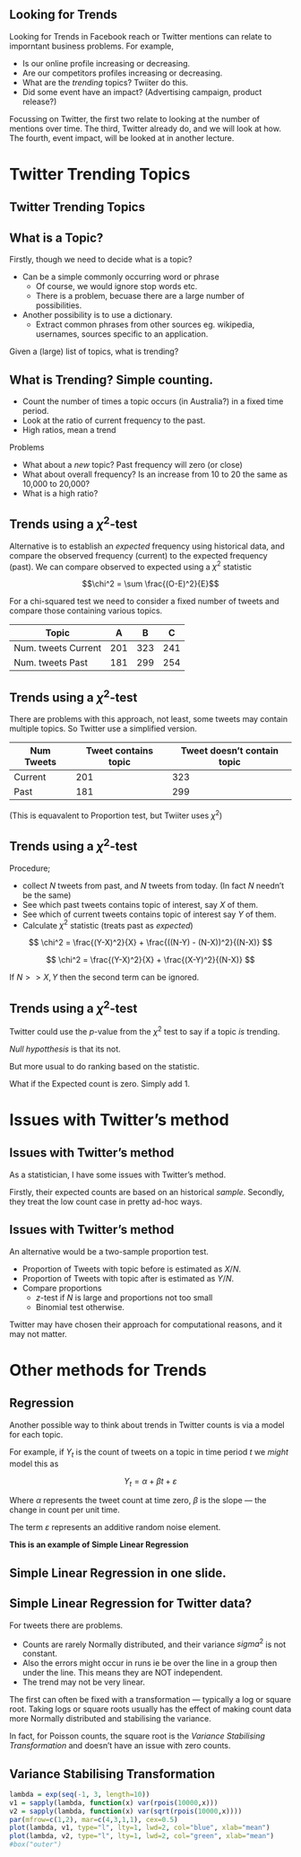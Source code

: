 ## Looking for Trends

Looking for Trends in Facebook reach or Twitter mentions can relate to imporntant business problems.
For example,

* Is our online profile increasing or decreasing.
* Are our competitors profiles increasing or decreasing.
* What are the *trending* topics? Twiiter do this.
* Did some event have an impact? (Advertising campaign, product release?)

Focussing on Twitter, the first two relate to looking at the number of mentions over time. The third, Twitter already do, and we will look at how. The fourth, event impact, will be looked at in another lecture.

# Twitter Trending Topics

## Twitter Trending Topics

\begin{columns}
  \begin{column}{0.6\textwidth}
Twitter produce a list of Trending topics. These can be made location specific eg. Australian trends. But the basic 
technique for determining them is the same.

Taken from a presentation by [Kostas Tsioutsioulikis, Twitter]
(https://www.youtube.com/watch?v=duHxpSTmwW0)
  \end{column}
  \begin{column}{0.4\textwidth}
\includegraphics[width=0.8\linewidth]{TwitterTrends.pdf}
\end{column}
\end{columns}

## What is a Topic?

Firstly, though we need to decide what is a topic?

* Can be a simple commonly occurring word or phrase
    * Of course, we would ignore stop words etc.
    * There is a problem, becuase there are a large number of possibilities.
* Another possibility is to use a dictionary.
    * Extract common phrases from  other sources eg. wikipedia, usernames, sources specific to an application.
  
Given a (large) list of topics, what is trending?

## What is Trending? Simple counting.

* Count the number of times a topic occurs (in Australia?) in a fixed time period.
* Look at the ratio of current frequency to the past.
* High ratios, mean a trend

Problems

* What about a *new* topic? Past frequency will zero (or close)
* What about overall frequency? Is an increase from 10 to 20 the same as 10,000 to 20,000?
* What is a high ratio?

## Trends using a $\chi^2$-test

Alternative is to establish an *expected* frequency using historical data, and compare the observed frequency (current)
to the expected frequency (past). We can compare observed to expected using a $\chi^2$ statistic

$$\chi^2 = \sum \frac{(O-E)^2}{E}$$

For a chi-squared test we need to consider a fixed number of tweets and compare those containing various topics.

Topic | A | B | C 
-- | -- | -- | --
Num. tweets Current| 201 | 323 | 241 
Num. tweets Past| 181 | 299 | 254

## Trends using a $\chi^2$-test

There are problems with this approach, not least, some tweets may contain multiple topics.
So Twitter use a simplified version.

Num Tweets | Tweet contains topic | Tweet doesn't contain topic
-- | -- | -- 
Current| 201 | 323 
Past| 181 | 299 

(This is equavalent to Proportion test, but Twiiter uses $\chi^2$)

## Trends using a $\chi^2$-test

Procedure; 

* collect $N$ tweets from past, and $N$ tweets from today. (In fact $N$ needn't be the same)
* See which past tweets contains topic of interest, say $X$ of them.
* See which of current tweets contains topic of interest say $Y$ of them.
* Calculate $\chi^2$ statistic (treats past as *expected*)

$$
\chi^2 = \frac{(Y-X)^2}{X} + \frac{((N-Y) - (N-X))^2}{(N-X)}
$$

$$
\chi^2 = \frac{(Y-X)^2}{X} + \frac{(X-Y)^2}{(N-X)}
$$

If $N >> X ,Y$ then the second term can be ignored.

## Trends using a $\chi^2$-test

Twitter could use the $p$-value from the $\chi^2$ test to say if a topic *is* trending.

_Null hypotthesis_ is that its not.

But more usual to do ranking based on the statistic.

What if the Expected count is zero. Simply add 1.

# Issues with Twitter's method

## Issues with Twitter's method

As a statistician, I have some issues with Twitter's method. 

Firstly, their expected counts are based on an historical *sample*. Secondly, they treat the low count case in pretty ad-hoc ways.

## Issues with Twitter's method

An alternative would be a two-sample proportion test.

* Proportion of Tweets with topic before is estimated as $X/N$.
* Proportion of Tweets with topic after is estimated as $Y/N$.
* Compare proportions
    * $z$-test if $N$ is large and proportions not too small
    * Binomial test otherwise.

Twitter may have chosen their approach for computational reasons, and it may not matter.

# Other methods for Trends

## Regression

Another possible way to think about trends in Twitter counts is via a model for each topic.

For example, if $Y_t$ is the count of tweets on a topic in time period $t$ we _might_ model this as

$$ Y_t = \alpha + \beta t + \varepsilon$$

Where $\alpha$ represents the tweet count at time zero, $\beta$ is the slope --- the change in count per unit time.

The term $\varepsilon$ represents an additive random noise element. 

__This is an example of Simple Linear Regression__

## Simple Linear Regression in one slide.

\begin{align*}
y=\alpha+\beta x + \varepsilon && \varepsilon \sim N(0,\sigma^2) \text{ independent}\\
SS_X = \sum (x_i-\bar{x})^2 && SS_{XY} = \sum (y_i-\bar{y})(x_i-\bar{x})\\
\hat{\beta} = SS_{XY}/SS_X && \hat{\alpha} = \bar{y} - \hat{\beta} \bar{x}\\
RSS = \sum (y_i - \hat{y}_i)^2 && s^2 = RSS/(n-2)\\
\frac{\hat{\beta}-\beta}{s/\sqrt{SS_X}} \sim t_{n-2}
\end{align*}

## Simple Linear Regression for Twitter data?

For tweets there are problems. 

* Counts are rarely Normally distributed, and their variance $sigma^2$ is not constant.
* Also the errors might occur in runs ie be over the line in a group then under the line. This means they are NOT independent.
* The trend may not be very linear.

The first can often be fixed with a transformation --- typically a log or square root. 
Taking logs or square roots usually has the effect of making count data more Normally distributed and stabilising the variance.

In fact, for Poisson counts, the square root is the _Variance Stabilising Transformation_ and doesn't have an issue with zero counts.

## Variance Stabilising Transformation

```r
lambda = exp(seq(-1, 3, length=10))
v1 = sapply(lambda, function(x) var(rpois(10000,x)))
v2 = sapply(lambda, function(x) var(sqrt(rpois(10000,x))))
par(mfrow=c(1,2), mar=c(4,3,1,1), cex=0.5)
plot(lambda, v1, type="l", lty=1, lwd=2, col="blue", xlab="mean")
plot(lambda, v2, type="l", lty=1, lwd=2, col="green", xlab="mean")
#box("outer")
```

